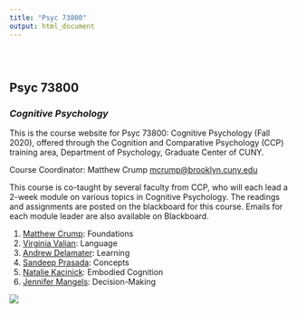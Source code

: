 ```yaml
---
title: "Psyc 73800"
output: html_document
---
```


<style type="text/css">
.title {
  display: none;
}

#getting-started img {
  margin-right: 10px;
}

</style>

<div class="row" style="padding-top: 30px;">
<div class="col-sm-6">

# **Psyc 73800**

### *Cognitive Psychology* {style="padding-top: 0px;"}

This is the course website for Psyc 73800: Cognitive Psychology (Fall 2020), offered through the Cognition and Comparative Psychology (CCP) training area, Department of Psychology, Graduate Center of CUNY.

Course Coordinator: Matthew Crump [mcrump@brooklyn.cuny.edu](mcrump@brooklyn.cuny.edu)

This course is co-taught by several faculty from CCP, who will each lead a 2-week module on various topics in Cognitive Psychology. The readings and assignments are posted on the blackboard for this course. Emails for each module leader are also available on Blackboard.

1. [Matthew Crump](https://crumplab.github.io): Foundations
2. [Virginia Valian](http://www.hunter.cuny.edu/psychology/people/faculty/cognitive-psychology/valian): Language
3. [Andrew Delamater](http://academic.brooklyn.cuny.edu/psych/delam/): Learning
4. [Sandeep Prasada](http://www.hunter.cuny.edu/psychology/people/faculty/cognitive-psychology/prasada): Concepts
5. [Natalie Kacinick](http://www.brooklyn.cuny.edu/web/academics/faculty/faculty_profile.jsp?faculty=803): Embodied Cognition
6. [Jennifer Mangels](https://www.baruch.cuny.edu/wsas/academics/psychology/jmangels.htm): Decision-Making

</div>
<div class="col-sm-6">

![](images/cognitive_science.png)

</div>
</div>

